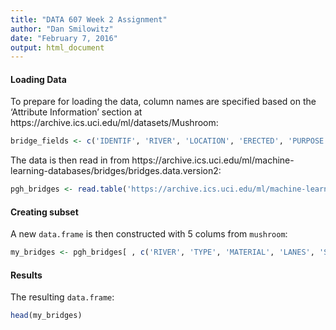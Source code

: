 ```yaml
---
title: "DATA 607 Week 2 Assignment"
author: "Dan Smilowitz"
date: "February 7, 2016"
output: html_document
---
```


#### Loading Data
To prepare for loading the data, column names are specified based on the 'Attribute Information' section at https://archive.ics.uci.edu/ml/datasets/Mushroom:
```r
bridge_fields <- c('IDENTIF', 'RIVER', 'LOCATION', 'ERECTED', 'PURPOSE', 'LENGTH', 'LANES', 'CLEAR-G', 'T-OR-D', 'MATERIAL', 'SPAN', 'REL-L', 'TYPE')
```
  
The data is then read in from https://archive.ics.uci.edu/ml/machine-learning-databases/bridges/bridges.data.version2:
```r
pgh_bridges <- read.table('https://archive.ics.uci.edu/ml/machine-learning-databases/bridges/bridges.data.version2', header=FALSE, sep=",", col.names = bridge_fields)
```
  
  
#### Creating subset  
A new `data.frame` is then constructed with 5 colums from `mushroom`:
```r
my_bridges <- pgh_bridges[ , c('RIVER', 'TYPE', 'MATERIAL', 'LANES', 'SPAN')]
```

#### Results
The resulting `data.frame`:
```r
head(my_bridges)
```